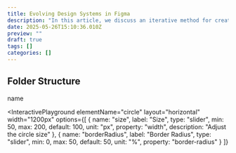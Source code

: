 ```yaml
---
title: Evolving Design Systems in Figma
description: "In this article, we discuss an iterative method for creating design systems that significantly reduces initial setup. This approach allows the system to organically evolve with your project's growth, providing foundational building blocks that empower designers to explore creative solutions rather than imposing restrictive rules."
date: 2025-05-26T15:10:36.010Z
preview: ""
draft: true
tags: []
categories: []
---
```


## Folder Structure

<FileStructure>
  <File type="folder/files" level={0} focus={false}>name</File>
</FileStructure>

<InteractivePlayground
  elementName="circle"
  layout="horizontal"
  width="1200px"
  options={[
    {
      name: "size",
      label: "Size",
      type: "slider",
      min: 50,
      max: 200,
      default: 100,
      unit: "px",
      property: "width",
      description: "Adjust the circle size"
    },
    {
      name: "borderRadius",
      label: "Border Radius",
      type: "slider",
      min: 0,
      max: 50,
      default: 50,
      unit: "%",
      property: "border-radius"
    }
  ]}
>
  <div 
    className="circle" 
    style={{ 
      backgroundColor: "#e74c3c",
      aspectRatio: "1/1"
    }}
  />
</InteractivePlayground>